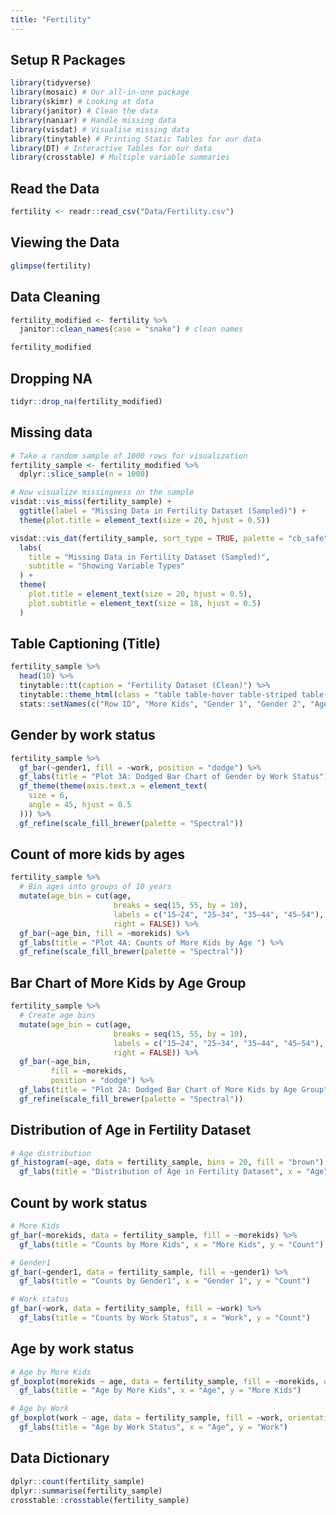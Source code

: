 ```yaml
---
title: "Fertility"
---
```


## Setup R Packages

```r
library(tidyverse)
library(mosaic) # Our all-in-one package
library(skimr) # Looking at data
library(janitor) # Clean the data
library(naniar) # Handle missing data
library(visdat) # Visualise missing data
library(tinytable) # Printing Static Tables for our data
library(DT) # Interactive Tables for our data
library(crosstable) # Multiple variable summaries
```

## Read the Data

```r
fertility <- readr::read_csv("Data/Fertility.csv")
```

## Viewing the Data
```r
glimpse(fertility)
```

## Data Cleaning

```r
fertility_modified <- fertility %>%
  janitor::clean_names(case = "snake") # clean names

fertility_modified
```

## Dropping NA
```r
tidyr::drop_na(fertility_modified)
```


## Missing data

```r
# Take a random sample of 1000 rows for visualization
fertility_sample <- fertility_modified %>% 
  dplyr::slice_sample(n = 1000)

# Now visualize missingness on the sample
visdat::vis_miss(fertility_sample) +
  ggtitle(label = "Missing Data in Fertility Dataset (Sampled)") +
  theme(plot.title = element_text(size = 20, hjust = 0.5))

visdat::vis_dat(fertility_sample, sort_type = TRUE, palette = "cb_safe") +
  labs(
    title = "Missing Data in Fertility Dataset (Sampled)",
    subtitle = "Showing Variable Types"
  ) +
  theme(
    plot.title = element_text(size = 20, hjust = 0.5),
    plot.subtitle = element_text(size = 18, hjust = 0.5)
  )

```

## Table Captioning (Title)
```r
fertility_sample %>%
  head(10) %>%
  tinytable::tt(caption = "Fertility Dataset (Clean)") %>%
  tinytable::theme_html(class = "table table-hover table-striped table-condensed") %>%
  stats::setNames(c("Row ID", "More Kids", "Gender 1", "Gender 2", "Age", "African American", "Hispanic", "Other", "Work"))

```


## Gender by work status

```r

fertility_sample %>%
  gf_bar(~gender1, fill = ~work, position = "dodge") %>%
  gf_labs(title = "Plot 3A: Dodged Bar Chart of Gender by Work Status") %>%
  gf_theme(theme(axis.text.x = element_text(
    size = 6,
    angle = 45, hjust = 0.5
  ))) %>%
  gf_refine(scale_fill_brewer(palette = "Spectral"))

```


## Count of more kids by ages

```r

fertility_sample %>%
  # Bin ages into groups of 10 years
  mutate(age_bin = cut(age,
                       breaks = seq(15, 55, by = 10),
                       labels = c("15–24", "25–34", "35–44", "45–54"),
                       right = FALSE)) %>%
  gf_bar(~age_bin, fill = ~morekids) %>%
  gf_labs(title = "Plot 4A: Counts of More Kids by Age ") %>%
  gf_refine(scale_fill_brewer(palette = "Spectral"))

```


## Bar Chart of More Kids by Age Group

```r
fertility_sample %>%
  # Create age bins
  mutate(age_bin = cut(age,
                       breaks = seq(15, 55, by = 10),
                       labels = c("15–24", "25–34", "35–44", "45–54"),
                       right = FALSE)) %>%
  gf_bar(~age_bin,
         fill = ~morekids,
         position = "dodge") %>%
  gf_labs(title = "Plot 2A: Dodged Bar Chart of More Kids by Age Group") %>%
  gf_refine(scale_fill_brewer(palette = "Spectral"))
```


## Distribution of Age in Fertility Dataset

```r
# Age distribution
gf_histogram(~age, data = fertility_sample, bins = 20, fill = "brown") %>%
  gf_labs(title = "Distribution of Age in Fertility Dataset", x = "Age", y = "Count")

```

## Count by work status

```r
# More Kids
gf_bar(~morekids, data = fertility_sample, fill = ~morekids) %>%
  gf_labs(title = "Counts by More Kids", x = "More Kids", y = "Count")

# Gender1
gf_bar(~gender1, data = fertility_sample, fill = ~gender1) %>%
  gf_labs(title = "Counts by Gender1", x = "Gender 1", y = "Count")

# Work status
gf_bar(~work, data = fertility_sample, fill = ~work) %>%
  gf_labs(title = "Counts by Work Status", x = "Work", y = "Count")

```

## Age by work status

```r
# Age by More Kids
gf_boxplot(morekids ~ age, data = fertility_sample, fill = ~morekids, orientation = "y") %>%
  gf_labs(title = "Age by More Kids", x = "Age", y = "More Kids")

# Age by Work
gf_boxplot(work ~ age, data = fertility_sample, fill = ~work, orientation = "y") %>%
  gf_labs(title = "Age by Work Status", x = "Age", y = "Work")

```

## Data Dictionary

```r
dplyr::count(fertility_sample)
dplyr::summarise(fertility_sample)
crosstable::crosstable(fertility_sample)
```








